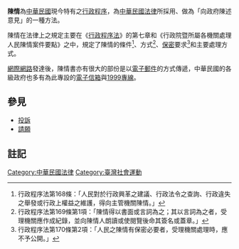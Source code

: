 '''陳情'''為[[中華民國|中華民國]]現今特有之[[行政程序|行政程序]]，為[[中華民國法律|中華民國法律]]所採用、做為「向政府陳述意見」的一種方法。

陳情在法律上之規定主要在《[[行政程序法|行政程序法]]》的第七章和《行政院暨所屬各機關處理人民陳情案件要點》之中，規定了陳情的條件<ref>行政程序法第168條：「人民對於行政興革之建議、行政法令之查詢、行政違失之舉發或行政上權益之維護，得向主管機關陳情。」</ref>、方式<ref>行政程序法第169條第1項：「陳情得以書面或言詞為之；其以言詞為之者，受理機關應作成紀錄，並向陳情人朗讀或使閱覽後命其簽名或蓋章。」</ref>、[[保密|保密]]要求<ref>行政程序法第170條第2項：「人民之陳情有保密必要者，受理機關處理時，應不予公開。」</ref>和主要處理方式。

[[網際網路|網際網路]]發達後，陳情書亦有很大的部份是以[[電子郵件|電子郵件]]的方式傳遞，中華民國的各級政府也多有為此專設的[[電子信箱|電子信箱]]與[[1999專線|1999專線]]。

==參見==
*[[投訴|投訴]]
*[[請願|請願]]

==註記==
<references />

[[Category:中華民國法律|Category:中華民國法律]]
[[Category:臺灣社會運動|Category:臺灣社會運動]]